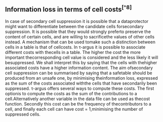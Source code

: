 ## Information loss in terms of cell costs^[^8]^
In case of secondary cell suppression it is possible that a dataprotector might want to differentiate between the candidate cells forsecondary suppression. It is possible that they would strongly preferto preserve the content of certain cells, and are willing to sacrificethe values of other cells instead. A mechanism that can be used tomake such a distinction between cells in a table is that of cellcosts. In τ-argus it is possible to associate different costs with thecells in a table. The higher the cost the more important thecorresponding cell value is considered and the less likely it will besuppressed. We shall interpret this by saying that the cells with thehigher associated costs have a higher information content. The aim ofsecondary cell suppression can be summarised by saying that a safetable should be produced from an unsafe one, by minimising theinformation loss, expressed as the sum of the costs associated withthe cells that have secondarily been suppressed.
τ-argus offers several ways to compute these costs. The first optionis to compute the costs as the sum of the contributions to a cell.Alternatively another variable in the data file can be used as thecost function. Secondly this cost can be the frequency of thecontributors to a cell, and finally each cell can have cost = 1,minimising the number of suppressed cells.

